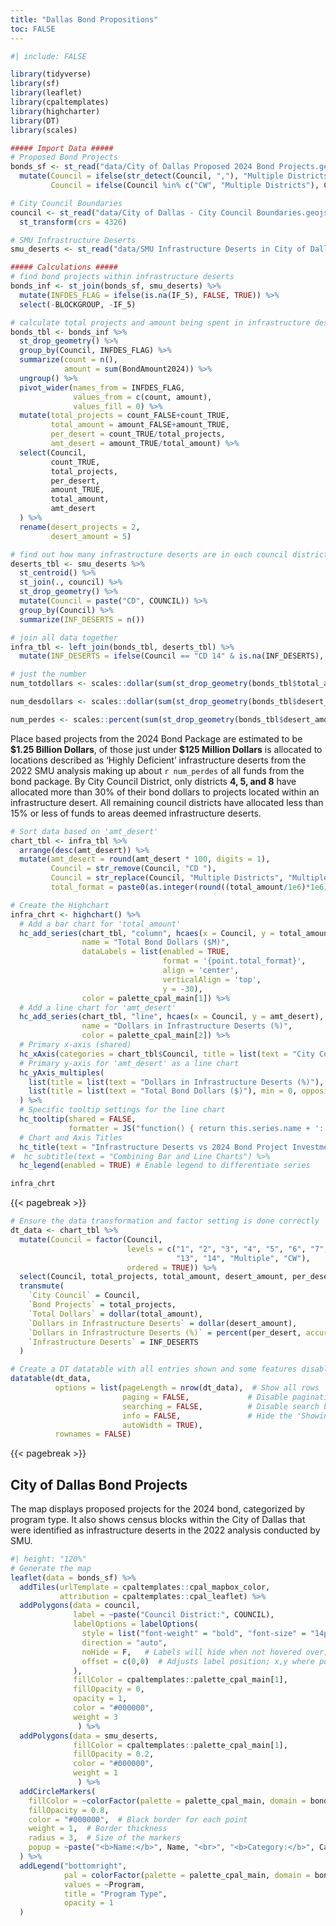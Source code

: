 ```yaml
---
title: "Dallas Bond Propositions"
toc: FALSE
---
```


```r
#| include: FALSE

library(tidyverse)
library(sf)
library(leaflet)
library(cpaltemplates)
library(highcharter)
library(DT)
library(scales)

##### Import Data #####
# Proposed Bond Projects
bonds_sf <- st_read("data/City of Dallas Proposed 2024 Bond Projects.geojson") %>%
  mutate(Council = ifelse(str_detect(Council, ","), "Multiple Districts", Council),
         Council = ifelse(Council %in% c("CW", "Multiple Districts"), Council, paste("CD", Council)))

# City Council Boundaries
council <- st_read("data/City of Dallas - City Council Boundaries.geojson") %>%
  st_transform(crs = 4326)

# SMU Infrastructure Deserts
smu_deserts <- st_read("data/SMU Infrastructure Deserts in City of Dallas.geojson")

##### Calculations #####
# find bond projects within infrastructure deserts
bonds_inf <- st_join(bonds_sf, smu_deserts) %>%
  mutate(INFDES_FLAG = ifelse(is.na(IF_5), FALSE, TRUE)) %>%
  select(-BLOCKGROUP, -IF_5)

# calculate total projects and amount being spent in infrastructure deserts in the City of Dallas
bonds_tbl <- bonds_inf %>%
  st_drop_geometry() %>%
  group_by(Council, INFDES_FLAG) %>%
  summarize(count = n(),
            amount = sum(BondAmount2024)) %>%
  ungroup() %>%
  pivot_wider(names_from = INFDES_FLAG,
              values_from = c(count, amount),
              values_fill = 0) %>%
  mutate(total_projects = count_FALSE+count_TRUE,
         total_amount = amount_FALSE+amount_TRUE,
         per_desert = count_TRUE/total_projects,
         amt_desert = amount_TRUE/total_amount) %>%
  select(Council,
         count_TRUE,
         total_projects,
         per_desert,
         amount_TRUE,
         total_amount,
         amt_desert
  ) %>%
  rename(desert_projects = 2,
         desert_amount = 5)

# find out how many infrastructure deserts are in each council district
deserts_tbl <- smu_deserts %>%
  st_centroid() %>%
  st_join(., council) %>%
  st_drop_geometry() %>%
  mutate(Council = paste("CD", COUNCIL)) %>%
  group_by(Council) %>%
  summarize(INF_DESERTS = n())

# join all data together
infra_tbl <- left_join(bonds_tbl, deserts_tbl) %>%
  mutate(INF_DESERTS = ifelse(Council == "CD 14" & is.na(INF_DESERTS), 0, INF_DESERTS))

# just the number
num_totdollars <- scales::dollar(sum(st_drop_geometry(bonds_tbl$total_amount)))

num_desdollars <- scales::dollar(sum(st_drop_geometry(bonds_tbl$desert_amount)))

num_perdes <- scales::percent(sum(st_drop_geometry(bonds_tbl$desert_amount))/sum(st_drop_geometry(bonds_tbl$total_amount)))
```

Place based projects from the 2024 Bond Package are estimated to be **$1.25 Billion Dollars**, of those just under **$125 Million Dollars** is allocated to locations described as 'Highly Deficient' infrastructure deserts from the 2022 SMU analysis making up about `r num_perdes` of all funds from the bond package. 
By City Council District, only districts **4, 5, and 8** have allocated more than 30% of their bond dollars to projects located within an infrastructure desert. All remaining council districts have allocated less than 15% or less of funds to areas deemed infrastructure deserts.

```r
# Sort data based on 'amt_desert'
chart_tbl <- infra_tbl %>% 
  arrange(desc(amt_desert)) %>%
  mutate(amt_desert = round(amt_desert * 100, digits = 1),
         Council = str_remove(Council, "CD "),
         Council = str_replace(Council, "Multiple Districts", "Multiple"),
         total_format = paste0(as.integer(round((total_amount/1e6)*1e6)/1e6), "M"))

# Create the Highchart
infra_chrt <- highchart() %>%
  # Add a bar chart for 'total_amount'
  hc_add_series(chart_tbl, "column", hcaes(x = Council, y = total_amount), yAxis = 1, 
                name = "Total Bond Dollars ($M)",
                dataLabels = list(enabled = TRUE, 
                                  format = '{point.total_format}', 
                                  align = 'center', 
                                  verticalAlign = 'top', 
                                  y = -30),
                color = palette_cpal_main[1]) %>%
  # Add a line chart for 'amt_desert'
  hc_add_series(chart_tbl, "line", hcaes(x = Council, y = amt_desert), 
                name = "Dollars in Infrastructure Deserts (%)",
                color = palette_cpal_main[2]) %>%
  # Primary x-axis (shared)
  hc_xAxis(categories = chart_tbl$Council, title = list(text = "City Council")) %>%
  # Primary y-axis for 'amt_desert' as a line chart
  hc_yAxis_multiples(
    list(title = list(text = "Dollars in Infrastructure Deserts (%)"), min = 0, max = 100, labels = list(format = "{value}%")),
    list(title = list(text = "Total Bond Dollars ($)"), min = 0, opposite = TRUE)
  ) %>%
  # Specific tooltip settings for the line chart
  hc_tooltip(shared = FALSE, 
             formatter = JS("function() { return this.series.name + ': ' + this.y + '%'; }")) %>%
  # Chart and Axis Titles
  hc_title(text = "Infrastructure Deserts vs 2024 Bond Project Investments") %>%
#  hc_subtitle(text = "Combining Bar and Line Charts") %>%
  hc_legend(enabled = TRUE) # Enable legend to differentiate series

infra_chrt
```

{{< pagebreak >}}

```r
# Ensure the data transformation and factor setting is done correctly
dt_data <- chart_tbl %>%
  mutate(Council = factor(Council,
                          levels = c("1", "2", "3", "4", "5", "6", "7", "8", "9", "10", "11", "12",
                                     "13", "14", "Multiple", "CW"),
                          ordered = TRUE)) %>%
  select(Council, total_projects, total_amount, desert_amount, per_desert, INF_DESERTS) %>%
  transmute(
    `City Council` = Council,
    `Bond Projects` = total_projects,
    `Total Dollars` = dollar(total_amount),
    `Dollars in Infrastructure Deserts` = dollar(desert_amount),
    `Dollars in Infrastructure Deserts (%)` = percent(per_desert, accuracy = 0.1),  # Correct percentage formatting
    `Infrastructure Deserts` = INF_DESERTS
  )

# Create a DT datatable with all entries shown and some features disabled
datatable(dt_data, 
          options = list(pageLength = nrow(dt_data),  # Show all rows
                         paging = FALSE,             # Disable pagination
                         searching = FALSE,          # Disable search box
                         info = FALSE,               # Hide the 'Showing 1 to n of n entries' information
                         autoWidth = TRUE), 
          rownames = FALSE)
```

{{< pagebreak >}}

## City of Dallas Bond Projects

The map displays proposed projects for the 2024 bond, categorized by program type. It also shows census blocks within the City of Dallas that were identified as infrastructure deserts in the 2022 analysis conducted by SMU.

```r
#| height: "120%"
# Generate the map
leaflet(data = bonds_sf) %>%
  addTiles(urlTemplate = cpaltemplates::cpal_mapbox_color,
           attribution = cpaltemplates::cpal_leaflet) %>%
  addPolygons(data = council,
              label = ~paste("Council District:", COUNCIL),
              labelOptions = labelOptions(
                style = list("font-weight" = "bold", "font-size" = "14px", "color" = "#000000"),
                direction = "auto",
                noHide = F,   # Labels will hide when not hovered over; set to T for always visible
                offset = c(0,0)  # Adjusts label position; x,y where positive y moves down, positive x moves right
              ),
              fillColor = cpaltemplates::palette_cpal_main[1],
              fillOpacity = 0,
              opacity = 1,
              color = "#000000",
              weight = 3
               ) %>%
  addPolygons(data = smu_deserts,
              fillColor = cpaltemplates::palette_cpal_main[1],
              fillOpacity = 0.2,
              color = "#000000",
              weight = 1
               ) %>%
  addCircleMarkers(
    fillColor = ~colorFactor(palette = palette_cpal_main, domain = bonds_sf$Program)(Program),
    fillOpacity = 0.8,
    color = "#000000",  # Black border for each point
    weight = 1,  # Border thickness
    radius = 3,  # Size of the markers
    popup = ~paste("<b>Name:</b>", Name, "<br>", "<b>Category:</b>", Category, "<br>", "<b>Description:</b>", Description)
  ) %>%
  addLegend("bottomright", 
            pal = colorFactor(palette = palette_cpal_main, domain = bonds_sf$Program), 
            values = ~Program, 
            title = "Program Type",
            opacity = 1
  )
```
